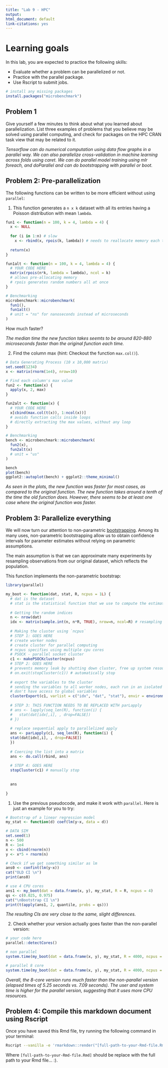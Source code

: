 ```yaml
---
title: "Lab 9 - HPC"
output: 
html_document: default
link-citations: yes
---
```


# Learning goals

In this lab, you are expected to practice the following skills:

- Evaluate whether a problem can be parallelized or not.
- Practice with the parallel package.
- Use Rscript to submit jobs.

```r
# install any missing packages
install.packages("microbenchmark")
```

## Problem 1

Give yourself a few minutes to think about what you learned about parallelization. List three
examples of problems that you believe may be solved using parallel computing,
and check for packages on the HPC CRAN task view that may be related to it.

_Tensorflow can do numerical computation using data flow graphs in a parallel way. We can also parallelize cross-validation in machine learning across folds using caret. We can do parallel model training using mlr foreach, and doParallel and can do bootstrapping with parallel or boot._

## Problem 2: Pre-parallelization

The following functions can be written to be more efficient without using
`parallel`:

1. This function generates a `n x k` dataset with all its entries having a Poisson distribution with mean `lambda`.

```r
fun1 <- function(n = 100, k = 4, lambda = 4) {
  x <- NULL
  
  for (i in 1:n) # slow
    x <- rbind(x, rpois(k, lambda)) # needs to reallocate memory each time
  
  return(x)
}

fun1alt <- function(n = 100, k = 4, lambda = 4) {
  # YOUR CODE HERE
  matrix(rpois(n*k, lambda = lambda), ncol = k)
  # allows pre-allocating memory
  # rpois generates random numbers all at once
}

# Benchmarking
microbenchmark::microbenchmark(
  fun1(),
  fun1alt()
  # unit = "ns" for nanoseconds instead of microseconds
)
```

How much faster?

_The median time the new function takes seemts to be around 820-880 microseconds faster than the original function each time._


2.  Find the column max (hint: Checkout the function `max.col()`).

```r
# Data Generating Process (10 x 10,000 matrix)
set.seed(1234)
x <- matrix(rnorm(1e4), nrow=10)

# Find each column's max value
fun2 <- function(x) {
  apply(x, 2, max)
}

fun2alt <- function(x) {
  # YOUR CODE HERE
  x[cbind(max.col(t(x)), 1:ncol(x))]
  # avoids function calls inside loops
  # directly extracting the max values, without any loop
}

# Benchmarking
bench <- microbenchmark::microbenchmark(
  fun2(x),
  fun2alt(x)
  # unit = "us"
)
```

```r
bench
plot(bench)
ggplot2::autoplot(bench) + ggplot2::theme_minimal()
```

_As seen in the plots, the new function was faster for most cases, as compared to the original function. The new function takes around a tenth of the time the old function does. However, there seems to be at least one case where the original function was faster._


## Problem 3: Parallelize everything

We will now turn our attention to non-parametric 
[bootstrapping](https://en.wikipedia.org/wiki/Bootstrapping_(statistics)).
Among its many uses, non-parametric bootstrapping allow us to obtain confidence
intervals for parameter estimates without relying on parametric assumptions.

The main assumption is that we can approximate many experiments by resampling
observations from our original dataset, which reflects the population. 

This function implements the non-parametric bootstrap:

```r
library(parallel)

my_boot <- function(dat, stat, R, ncpus = 1L) {
  # dat is the dataset
  # stat is the statistical function that we use to compute the estimates
  
  # Getting the random indices
  n <- nrow(dat)
  idx <- matrix(sample.int(n, n*R, TRUE), nrow=n, ncol=R) # resampling indices for bootstrapping
 
  # Making the cluster using `ncpus`
  # STEP 1: GOES HERE
  # create worker nodes
  # create cluster for parallel computing
  # ncpus specifies using multiple cpu cores
  # PSOCK - parallel socket cluster
  c1 <- makePSOCKcluster(ncpus)
  # STEP 2: GOES HERE
  # prevents memory leak by shutting down cluster, free up system resources
  # on.exit(stopCluster(c1)) # automatically stop
  
  # export the variables to the cluster
  # sending the variables to all worker nodes, each run in an isolated environment,
  # don't have access to global variables
  clusterExport(c1, varlist = c("idx", "dat", "stat"), envir = environment())
  
  # STEP 3: THIS FUNCTION NEEDS TO BE REPLACED WITH parLapply
  # ans <- lapply(seq_len(R), function(i) {
  #   stat(dat[idx[,i], , drop=FALSE])
  # })
  
  # replace sequential apply to parallelized apply
  ans <- parLapply(c1, seq_len(R), function(i) {
  stat(dat[idx[,i], , drop=FALSE])
  })
  
  # Coercing the list into a matrix
  ans <- do.call(rbind, ans)
  
  # STEP 4: GOES HERE
  stopCluster(c1) # manually stop
  
  
  ans
  
}
```

1. Use the previous pseudocode, and make it work with `parallel`. Here is just an example for you to try:

```r
# Bootstrap of a linear regression model
my_stat <- function(d) coef(lm(y~x, data = d))

# DATA SIM
set.seed(1)
n <- 500 
R <- 1e4
x <- cbind(rnorm(n)) 
y <- x*5 + rnorm(n)

# Check if we get something similar as lm
ans0 <- confint(lm(y~x))
cat("OLD CI \n")
print(ans0)

# use 4 CPU cores
ans1 <- my_boot(dat = data.frame(x, y), my_stat, R = R, ncpus = 4) 
qs <- c(0.025, 0.975)
cat("\nBootstrap CI \n")
print(t(apply(ans1, 2, quantile, probs = qs)))
```

_The resulting CIs are very close to the same, slight differences._

2. Check whether your version actually goes faster than the non-parallel version:

```r
# your code here
parallel::detectCores()

# non parallel
system.time(my_boot(dat = data.frame(x, y), my_stat, R = 4000, ncpus = 1L))

# parallel 8 core
system.time(my_boot(dat = data.frame(x, y), my_stat, R = 4000, ncpus = 8L))

```

_Overall, the 8-core version runs much faster than the non-parallel version (elapsed times of 5.25 seconds vs. 7.09 seconds). The user and system time is higher for the parallel version, suggesting that it uses more CPU resources._

## Problem 4: Compile this markdown document using Rscript

Once you have saved this Rmd file, try running the following command
in your terminal:

```bash
Rscript --vanilla -e 'rmarkdown::render("[full-path-to-your-Rmd-file.Rmd]")' &
```

Where `[full-path-to-your-Rmd-file.Rmd]` should be replace with the full path to
your Rmd file... :).


